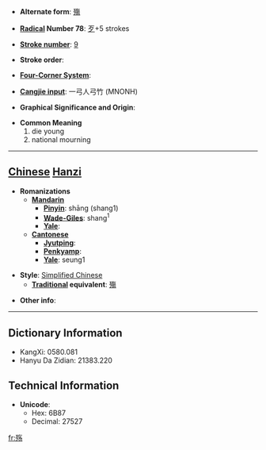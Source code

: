 * '''Alternate form''': [[殤]]

* '''[[Wiktionary:Chinese radical index| Radical]] Number 78''': [[Wiktionary:Chinese radical index 歹|歹]]+5 strokes

* '''[[Wiktionary:Chinese total strokes index|Stroke number]]''': [[Wiktionary:Chinese total strokes index 9|9]]

* '''Stroke order''': 

* '''[[Wiktionary:Chinese four corner index|Four-Corner System]]''': 

* '''[[Wiktionary:Chinese Cangjie index|Cangjie input]]''': 一弓人弓竹 (MNONH)

* '''Graphical Significance and Origin''': 

* '''Common Meaning'''
*#die young
*# national mourning


----

== [[Chinese]] [[Hanzi]] ==

* '''Romanizations'''
** '''[[Mandarin]]'''
*** '''[[Pinyin]]''': shāng (shang1)
*** '''[[Wade-Giles]]''': shang<sup>1</sup>
*** '''[[Yale]]''': 
** '''[[Cantonese]]'''
*** '''[[Jyutping]]''':
*** '''[[Penkyamp]]''': 
*** '''[[Yale]]''': seung1

* '''Style''': [[Simplified Chinese]] 
** '''[[Traditional Chinese|Traditional]] equivalent''': [[殤]]

* '''Other info''': 

----

== Dictionary Information ==

* KangXi: 0580.081
* Hanyu Da Zidian: 21383.220

== Technical Information ==

* '''Unicode''':
** Hex: 6B87
** Decimal: 27527

[[fr:殇]]